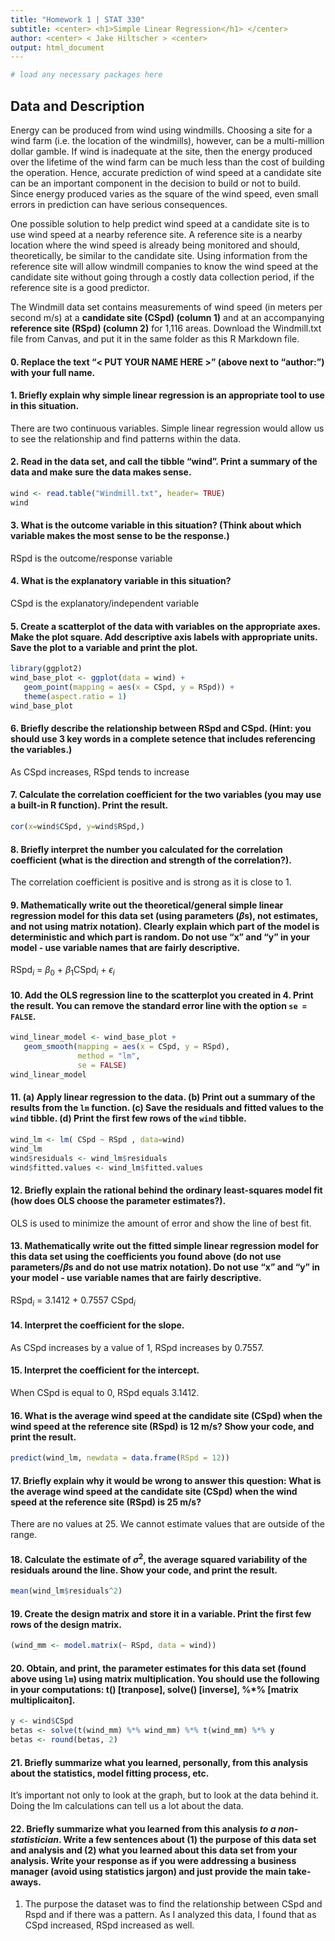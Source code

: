 ---
title: "Homework 1 | STAT 330"
subtitle: <center> <h1>Simple Linear Regression</h1> </center>
author: <center> < Jake Hiltscher > <center>
output: html_document
---

```{=html}
<style type="text/css">
h1.title {
  font-size: 40px;
  text-align: center;
}
</style>
```
```{r setup, include=FALSE}
# load any necessary packages here
```

## Data and Description

Energy can be produced from wind using windmills. Choosing a site for a wind farm (i.e. the location of the windmills), however, can be a multi-million dollar gamble. If wind is inadequate at the site, then the energy produced over the lifetime of the wind farm can be much less than the cost of building the operation. Hence, accurate prediction of wind speed at a candidate site can be an important component in the decision to build or not to build. Since energy produced varies as the square of the wind speed, even small errors in prediction can have serious consequences.

One possible solution to help predict wind speed at a candidate site is to use wind speed at a nearby reference site. A reference site is a nearby location where the wind speed is already being monitored and should, theoretically, be similar to the candidate site. Using information from the reference site will allow windmill companies to know the wind speed at the candidate site without going through a costly data collection period, if the reference site is a good predictor.

The Windmill data set contains measurements of wind speed (in meters per second m/s) at a **candidate site (CSpd) (column 1)** and at an accompanying **reference site (RSpd) (column 2)** for 1,116 areas. Download the Windmill.txt file from Canvas, and put it in the same folder as this R Markdown file.

#### 0. Replace the text "\< PUT YOUR NAME HERE \>" (above next to "author:") with your full name.

#### 1. Briefly explain why simple linear regression is an appropriate tool to use in this situation.

There are two continuous variables. Simple linear regression would allow us to see the relationship and find patterns within the data.

#### 2. Read in the data set, and call the tibble "wind". Print a summary of the data and make sure the data makes sense.

```{r}
wind <- read.table("Windmill.txt", header= TRUE)
wind
```

#### 3. What is the outcome variable in this situation? (Think about which variable makes the most sense to be the response.)

RSpd is the outcome/response variable

#### 4. What is the explanatory variable in this situation?

CSpd is the explanatory/independent variable

#### 5. Create a scatterplot of the data with variables on the appropriate axes. Make the plot square. Add descriptive axis labels with appropriate units. Save the plot to a variable and print the plot.

```{r, fig.align='center'}
library(ggplot2)
wind_base_plot <- ggplot(data = wind) + 
   geom_point(mapping = aes(x = CSpd, y = RSpd)) +
   theme(aspect.ratio = 1)
wind_base_plot
```

#### 6. Briefly describe the relationship between RSpd and CSpd. (Hint: you should use 3 key words in a complete setence that includes referencing the variables.)

As CSpd increases, RSpd tends to increase

#### 7. Calculate the correlation coefficient for the two variables (you may use a built-in R function). Print the result.

```{r}
cor(x=wind$CSpd, y=wind$RSpd,)
```

#### 8. Briefly interpret the number you calculated for the correlation coefficient (what is the direction and strength of the correlation?).

The correlation coefficient is positive and is strong as it is close to 1.

#### 9. Mathematically write out the theoretical/general simple linear regression model for this data set (using parameters ($\beta$s), not estimates, and not using matrix notation). Clearly explain which part of the model is deterministic and which part is random. Do not use "x" and "y" in your model - use variable names that are fairly descriptive.

$\text{RSpd}_i$ $=$ $\beta_0$ $+$ $\beta_1$$\text{CSpd}_i$ $+$ $\epsilon_i$

#### 10. Add the OLS regression line to the scatterplot you created in 4. Print the result. You can remove the standard error line with the option `se = FALSE`.

```{r, fig.align='center'}
wind_linear_model <- wind_base_plot + 
   geom_smooth(mapping = aes(x = CSpd, y = RSpd),
               method = "lm",
               se = FALSE)
wind_linear_model
```

#### 11. (a) Apply linear regression to the data. (b) Print out a summary of the results from the `lm` function. (c) Save the residuals and fitted values to the `wind` tibble. (d) Print the first few rows of the `wind` tibble.

```{r}
wind_lm <- lm( CSpd ~ RSpd , data=wind)
wind_lm
wind$residuals <- wind_lm$residuals
wind$fitted.values <- wind_lm$fitted.values

```

#### 12. Briefly explain the rational behind the ordinary least-squares model fit (how does OLS choose the parameter estimates?).

OLS is used to minimize the amount of error and show the line of best fit.

#### 13. Mathematically write out the fitted simple linear regression model for this data set using the coefficients you found above (do not use parameters/$\beta$s and do not use matrix notation). Do not use "x" and "y" in your model - use variable names that are fairly descriptive.

$\text{RSpd}_i$ $=$ $3.1412$ $+$ $0.7557$ $\text{CSpd}_i$

#### 14. Interpret the coefficient for the slope.

As CSpd increases by a value of 1, RSpd increases by 0.7557.

#### 15. Interpret the coefficient for the intercept.

When CSpd is equal to 0, RSpd equals 3.1412.

#### 16. What is the average wind speed at the candidate site (CSpd) when the wind speed at the reference site (RSpd) is 12 m/s? Show your code, and print the result.

```{r}
predict(wind_lm, newdata = data.frame(RSpd = 12))
```

#### 17. Briefly explain why it would be wrong to answer this question: What is the average wind speed at the candidate site (CSpd) when the wind speed at the reference site (RSpd) is 25 m/s?

There are no values at 25. We cannot estimate values that are outside of the range.

#### 18. Calculate the estimate of $\sigma^2$, the average squared variability of the residuals around the line. Show your code, and print the result.

```{r}
mean(wind_lm$residuals^2)

```

#### 19. Create the design matrix and store it in a variable. Print the first few rows of the design matrix.

```{r}
(wind_mm <- model.matrix(~ RSpd, data = wind))
```

#### 20. Obtain, and print, the parameter estimates for this data set (found above using `lm`) using matrix multiplication. You should use the following in your computations: t() [tranpose], solve() [inverse], %\*% [matrix multiplicaiton].

```{r}
y <- wind$CSpd
betas <- solve(t(wind_mm) %*% wind_mm) %*% t(wind_mm) %*% y
betas <- round(betas, 2)

```

#### 21. Briefly summarize what you learned, personally, from this analysis about the statistics, model fitting process, etc.

It's important not only to look at the graph, but to look at the data behind it. Doing the lm calculations can tell us a lot about the data.

#### 22. Briefly summarize what you learned from this analysis *to a non-statistician*. Write a few sentences about (1) the purpose of this data set and analysis and (2) what you learned about this data set from your analysis. Write your response as if you were addressing a business manager (avoid using statistics jargon) and just provide the main take-aways.

1) The purpose the dataset was to find the relationship between CSpd and Rspd and if there was a pattern. As I analyzed this data, I found that as CSpd increased, RSpd increased as well.
